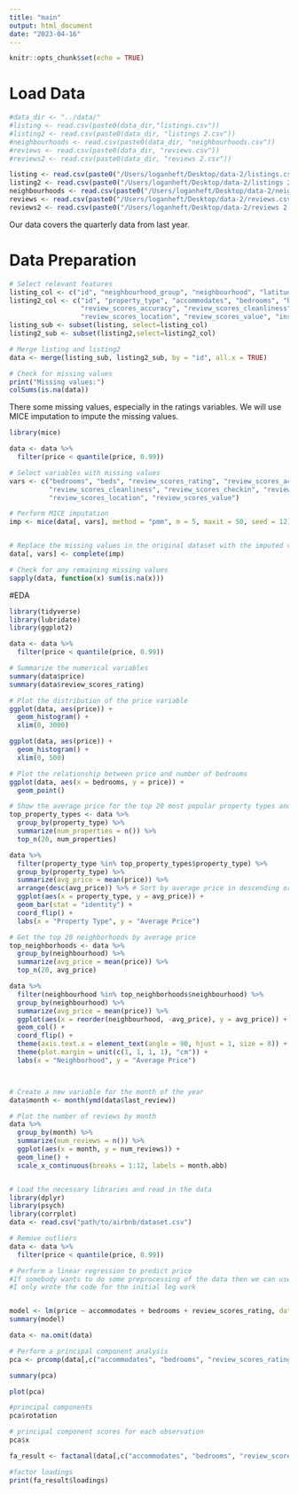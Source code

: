 ```yaml
---
title: "main"
output: html_document
date: "2023-04-16"
---
```


```r
knitr::opts_chunk$set(echo = TRUE)
```

# Load Data
```r
#data_dir <- "../data/"
#listing <- read.csv(paste0(data_dir,"listings.csv"))
#listing2 <- read.csv(paste0(data_dir, "listings 2.csv"))
#neighbourhoods <- read.csv(paste0(data_dir, "neighbourhoods.csv"))
#reviews <- read.csv(paste0(data_dir, "reviews.csv"))
#reviews2 <- read.csv(paste0(data_dir, "reviews 2.csv"))

listing <- read.csv(paste0("/Users/loganheft/Desktop/data-2/listings.csv"))
listing2 <- read.csv(paste0("/Users/loganheft/Desktop/data-2/listings 2.csv"))
neighbourhoods <- read.csv(paste0("/Users/loganheft/Desktop/data-2/neighbourhoods.csv"))
reviews <- read.csv(paste0("/Users/loganheft/Desktop/data-2/reviews.csv"))
reviews2 <- read.csv(paste0("/Users/loganheft/Desktop/data-2/reviews 2.csv"))

```
Our data covers the quarterly data from last year.

# Data Preparation
``` r
# Select relevant features
listing_col <- c("id", "neighbourhood_group", "neighbourhood", "latitude", "longitude", "room_type", "price")
listing2_col <- c("id", "property_type", "accommodates", "bedrooms", "beds", "amenities", "review_scores_rating",
                  "review_scores_accuracy", "review_scores_cleanliness", "review_scores_checkin", "review_scores_communication", 
                  "review_scores_location", "review_scores_value", "instant_bookable")
listing_sub <- subset(listing, select=listing_col)
listing2_sub <- subset(listing2,select=listing2_col)

# Merge listing and listing2
data <- merge(listing_sub, listing2_sub, by = "id", all.x = TRUE)

# Check for missing values
print("Missing values:")
colSums(is.na(data))
```
There some missing values, especially in the ratings variables. We will use MICE imputation to impute the missing values.
``` r
library(mice)

data <- data %>%
  filter(price < quantile(price, 0.99))

# Select variables with missing values
vars <- c("bedrooms", "beds", "review_scores_rating", "review_scores_accuracy", 
          "review_scores_cleanliness", "review_scores_checkin", "review_scores_communication", 
          "review_scores_location", "review_scores_value")

# Perform MICE imputation
imp <- mice(data[, vars], method = "pmm", m = 5, maxit = 50, seed = 12)


# Replace the missing values in the original dataset with the imputed values
data[, vars] <- complete(imp)

# Check for any remaining missing values
sapply(data, function(x) sum(is.na(x)))

```

#EDA
``` r
library(tidyverse)
library(lubridate)
library(ggplot2)

data <- data %>%
  filter(price < quantile(price, 0.99))

# Summarize the numerical variables
summary(data$price)
summary(data$review_scores_rating)

# Plot the distribution of the price variable
ggplot(data, aes(price)) + 
  geom_histogram() + 
  xlim(0, 3000)

ggplot(data, aes(price)) + 
  geom_histogram() + 
  xlim(0, 500)

# Plot the relationship between price and number of bedrooms
ggplot(data, aes(x = bedrooms, y = price)) + 
  geom_point()

# Show the average price for the top 20 most popular property types and sort the plot
top_property_types <- data %>% 
  group_by(property_type) %>% 
  summarize(num_properties = n()) %>% 
  top_n(20, num_properties)

data %>% 
  filter(property_type %in% top_property_types$property_type) %>% 
  group_by(property_type) %>% 
  summarize(avg_price = mean(price)) %>% 
  arrange(desc(avg_price)) %>% # Sort by average price in descending order
  ggplot(aes(x = property_type, y = avg_price)) +
  geom_bar(stat = "identity") +
  coord_flip() +
  labs(x = "Property Type", y = "Average Price")

# Get the top 20 neighborhoods by average price
top_neighborhoods <- data %>% 
  group_by(neighbourhood) %>% 
  summarize(avg_price = mean(price)) %>% 
  top_n(20, avg_price)

data %>% 
  filter(neighbourhood %in% top_neighborhoods$neighbourhood) %>% 
  group_by(neighbourhood) %>% 
  summarize(avg_price = mean(price)) %>% 
  ggplot(aes(x = reorder(neighbourhood, -avg_price), y = avg_price)) +
  geom_col() +
  coord_flip() +
  theme(axis.text.x = element_text(angle = 90, hjust = 1, size = 8)) +
  theme(plot.margin = unit(c(1, 1, 1, 1), "cm")) +
  labs(x = "Neighborhood", y = "Average Price")



# Create a new variable for the month of the year
data$month <- month(ymd(data$last_review))

# Plot the number of reviews by month
data %>% 
  group_by(month) %>% 
  summarize(num_reviews = n()) %>% 
  ggplot(aes(x = month, y = num_reviews)) +
  geom_line() +
  scale_x_continuous(breaks = 1:12, labels = month.abb)



```

```r
# Load the necessary libraries and read in the data
library(dplyr)
library(psych)
library(corrplot)
data <- read.csv("path/to/airbnb/dataset.csv")

# Remove outliers
data <- data %>%
  filter(price < quantile(price, 0.99))

# Perform a linear regression to predict price
#If somebody wants to do some preprocessing of the data then we can use more factors
#I only wrote the code for the initial leg work


model <- lm(price ~ accommodates + bedrooms + review_scores_rating, data = data)
summary(model)

data <- na.omit(data)

# Perform a principal component analysis
pca <- prcomp(data[,c("accommodates", "bedrooms", "review_scores_rating")], center = TRUE, scale. = TRUE)

summary(pca)

plot(pca)

#principal components
pca$rotation

# principal component scores for each observation
pca$x

fa_result <- factanal(data[,c("accommodates", "bedrooms", "review_scores_rating")], factors = 1, rotation = "varimax")

#factor loadings
print(fa_result$loadings)

```


```r

```

```r

```
